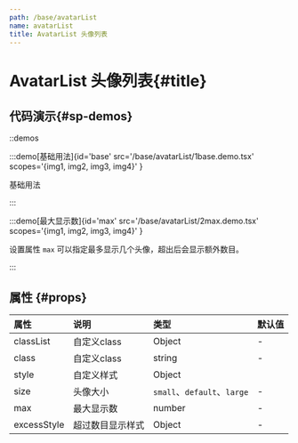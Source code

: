 ```yaml
---
path: /base/avatarList
name: avatarList
title: AvatarList 头像列表
---
```


<div class="sys-ctx-main-left">

# AvatarList 头像列表\{#title\}

## 代码演示\{#sp-demos\}

::demos

:::demo[基础用法]{id='base' src='/base/avatarList/1base.demo.tsx' scopes='{img1, img2, img3, img4}' }

基础用法

:::


:::demo[最大显示数]{id='max' src='/base/avatarList/2max.demo.tsx' scopes='{img1, img2, img3, img4}' }

设置属性 `max` 可以指定最多显示几个头像，超出后会显示额外数目。

:::

## 属性 \{#props\}

| 属性 | 说明 | 类型 | 默认值 |
| :--- | :---- | :--- | :--- |
|classList|自定义class|Object|-|
|class|自定义class|string|-|
|style|自定义样式|Object||
|size|头像大小|`small`、`default`、`large`|-|
|max|最大显示数|number|-|
|excessStyle|超过数目显示样式|Object|-|

</div>
